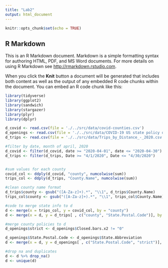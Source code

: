 ```yaml
---
title: "Lab2"
output: html_document
---
```


```r
knitr::opts_chunk$set(echo = TRUE)
```

## R Markdown

This is an R Markdown document. Markdown is a simple formatting syntax for authoring HTML, PDF, and MS Word documents. For more details on using R Markdown see <http://rmarkdown.rstudio.com>.

When you click the **Knit** button a document will be generated that includes both content as well as the output of any embedded R code chunks within the document. You can embed an R code chunk like this:

```r
library(tidyverse)
library(ggplot2) 
library(sandwich)
library(stargazer)
library(plyr)
library(dplyr)

```



```r

d_covid <- read.csv(file = './../src/data/covid-counties.csv')
d_openings <- read.csv(file = './../src/data/COVID-19 US state policy database (CUSP) - Closures & Reopening.csv')
d_trips <- read.csv(file = './../src/data/Trips_by_Distance_-_2020.csv')
```

```r
#filter by date, month of april, 2020
d_covid <- filter(d_covid, date >= "2020-04-01", date <= "2020-04-30")
d_trips <- filter(d_trips, Date >= "4/1/2020", Date <= "4/30/2020")


#sum values for each county
covid_col <- ddply(d_covid, "county", numcolwise(sum))
trips_col <- ddply(d_trips, "County.Name", numcolwise(sum))

#clean county name format
d_trips$county <- gsub("([A-Za-z]+).*", "\\1", d_trips$County.Name)
trips_col$county <- gsub("([A-Za-z]+).*", "\\1", trips_col$County.Name)

#code to merge state info to d
d <- merge(x = trips_col, y = covid_col, by = "county")
d <- merge(x = d, y = d_trips[ , c("county", "State.Postal.Code")], by = "county", all.x=TRUE)

#merge county policies to d
d_openings$strict <- d_openings$Closed.bars.x2 != "0"

d_openings$State.Postal.Code <- d_openings$State.Abbreviation
d <- merge(x = d, y = d_openings[ , c("State.Postal.Code", "strict")], by = "State.Postal.Code", all.x = TRUE)

#drop na and duplicates
d <- d %>% drop_na()
d <- unique(d)
```

